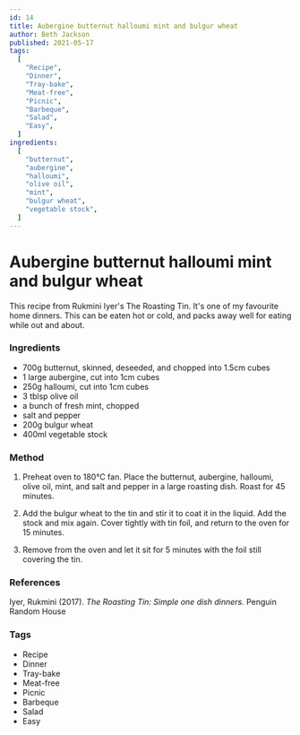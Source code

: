 ```yaml
---
id: 14
title: Aubergine butternut halloumi mint and bulgur wheat
author: Beth Jackson
published: 2021-05-17
tags:
  [
    "Recipe",
    "Dinner",
    "Tray-bake",
    "Meat-free",
    "Picnic",
    "Barbeque",
    "Salad",
    "Easy",
  ]
ingredients:
  [
    "butternut",
    "aubergine",
    "halloumi",
    "olive oil",
    "mint",
    "bulgur wheat",
    "vegetable stock",
  ]
---
```


# Aubergine butternut halloumi mint and bulgur wheat

This recipe from Rukmini Iyer's The Roasting Tin. It's one of my favourite home dinners. This can be eaten hot or cold, and packs away well for eating while out and about.

### Ingredients

- 700g butternut, skinned, deseeded, and chopped into 1.5cm cubes
- 1 large aubergine, cut into 1cm cubes
- 250g halloumi, cut into 1cm cubes
- 3 tblsp olive oil
- a bunch of fresh mint, chopped
- salt and pepper
- 200g bulgur wheat
- 400ml vegetable stock

### Method

1. Preheat oven to 180°C fan. Place the butternut, aubergine, halloumi, olive oil, mint, and salt and pepper in a large roasting dish. Roast for 45 minutes.

2. Add the bulgur wheat to the tin and stir it to coat it in the liquid. Add the stock and mix again. Cover tightly with tin foil, and return to the oven for 15 minutes.

3. Remove from the oven and let it sit for 5 minutes with the foil still covering the tin.

### References

Iyer, Rukmini (2017). _The Roasting Tin: Simple one dish dinners._ Penguin Random House

### Tags

- Recipe
- Dinner
- Tray-bake
- Meat-free
- Picnic
- Barbeque
- Salad
- Easy

